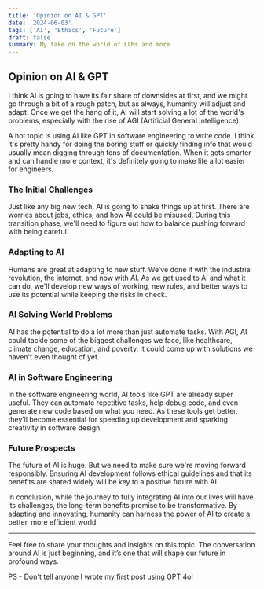 ```yaml
---
title: 'Opinion on AI & GPT'
date: '2024-06-03'
tags: ['AI', 'Ethics', 'Future']
draft: false
summary: My take on the world of LLMs and more
---
```


## Opinion on AI & GPT

I think AI is going to have its fair share of downsides at first, and we might go through a bit of a rough patch, but as always, humanity will adjust and adapt. Once we get the hang of it, AI will start solving a lot of the world's problems, especially with the rise of AGI (Artificial General Intelligence).

A hot topic is using AI like GPT in software engineering to write code. I think it's pretty handy for doing the boring stuff or quickly finding info that would usually mean digging through tons of documentation. When it gets smarter and can handle more context, it's definitely going to make life a lot easier for engineers.

### The Initial Challenges

Just like any big new tech, AI is going to shake things up at first. There are worries about jobs, ethics, and how AI could be misused. During this transition phase, we'll need to figure out how to balance pushing forward with being careful.

### Adapting to AI

Humans are great at adapting to new stuff. We’ve done it with the industrial revolution, the internet, and now with AI. As we get used to AI and what it can do, we'll develop new ways of working, new rules, and better ways to use its potential while keeping the risks in check.

### AI Solving World Problems

AI has the potential to do a lot more than just automate tasks. With AGI, AI could tackle some of the biggest challenges we face, like healthcare, climate change, education, and poverty. It could come up with solutions we haven't even thought of yet.

### AI in Software Engineering

In the software engineering world, AI tools like GPT are already super useful. They can automate repetitive tasks, help debug code, and even generate new code based on what you need. As these tools get better, they’ll become essential for speeding up development and sparking creativity in software design.

### Future Prospects

The future of AI is huge. But we need to make sure we're moving forward responsibly. Ensuring AI development follows ethical guidelines and that its benefits are shared widely will be key to a positive future with AI.

In conclusion, while the journey to fully integrating AI into our lives will have its challenges, the long-term benefits promise to be transformative. By adapting and innovating, humanity can harness the power of AI to create a better, more efficient world.

---

Feel free to share your thoughts and insights on this topic. The conversation around AI is just beginning, and it’s one that will shape our future in profound ways.

PS - Don't tell anyone I wrote my first post using GPT 4o!
